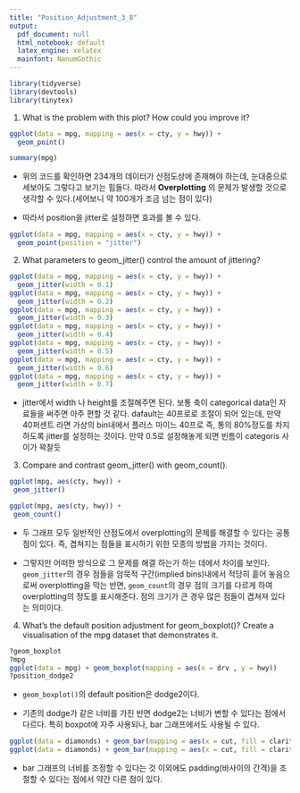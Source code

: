 ```yaml
---
title: "Position_Adjustment_3_8"
output:
  pdf_document: null
  html_notebook: default
  latex_engine: xelatex
  mainfont: NanumGothic
---
```


```r
library(tidyverse)
library(devtools)
library(tinytex)

```


1. What is the problem with this plot? How could you improve it?
```r
ggplot(data = mpg, mapping = aes(x = cty, y = hwy)) + 
  geom_point()
```

```r
summary(mpg)
```
- 위의 코드를 확인하면 234개의 데이터가 산점도상에 존재해야 하는데, 눈대중으로 세보아도 그렇다고 보기는 힘들다. 따라서 __Overplotting__ 의 문제가 발생할 것으로 생각할 수 있다.(세어보니 약 100개가 조금 넘는 점이 있다)


- 따라서 position을 jitter로 설정하면 효과를 볼 수 있다.

```r
ggplot(data = mpg, mapping = aes(x = cty, y = hwy)) + 
  geom_point(position = "jitter")
```





2. What parameters to geom_jitter() control the amount of jittering?
```r
ggplot(data = mpg, mapping = aes(x = cty, y = hwy)) +
  geom_jitter(width = 0.1)
ggplot(data = mpg, mapping = aes(x = cty, y = hwy)) +
  geom_jitter(width = 0.2)
ggplot(data = mpg, mapping = aes(x = cty, y = hwy)) +
  geom_jitter(width = 0.3)
ggplot(data = mpg, mapping = aes(x = cty, y = hwy)) +
  geom_jitter(width = 0.4)
ggplot(data = mpg, mapping = aes(x = cty, y = hwy)) +
  geom_jitter(width = 0.5)
ggplot(data = mpg, mapping = aes(x = cty, y = hwy)) +
  geom_jitter(width = 0.6)
ggplot(data = mpg, mapping = aes(x = cty, y = hwy)) +
  geom_jitter(width = 0.7)

```

- jitter에서 width 나 height를 조절해주면 된다. 보통 축이 categorical data인 자료들을 써주면 아주 편할 것 같다. dafault는 40프로로 조절이 되어 있는데, 만약 40퍼센트 라면 가상의 bin내에서 플러스 마이느 40프로 즉, 통의 80%정도를 차지하도록 jitter를 설정하는 것이다. 만약 0.5로 설정해놓게 되면 빈틈이 categoris 사이가 꽉찰듯




3. Compare and contrast geom_jitter() with geom_count().
```r
ggplot(mpg, aes(cty, hwy)) +
 geom_jitter()

ggplot(mpg, aes(cty, hwy)) +
 geom_count()
```

- 두 그래프 모두 일반적인 산점도에서 overplotting의 문제를 해결할 수 있다는 공통점이 있다. 즉, 겹쳐지는 점들을 표시하기 위한 모종의 방법을 가지는 것이다.

- 그렇지만 어떠한 방식으로 그 문제를 해결 하는가 하는 데에서 차이를 보인다. `geom_jitter`의 경우 점들을 암묵적 구간(implied bins)내에서 적당히 흩어 놓음으로써 overplotting을 막는 반면, `geom_count`의 경우 점의 크기를 다르게 하여 overplotting의 정도를 표시해준다. 점의 크기가 큰 경우 많은 점들이 겹쳐져 있다는 의미이다.





4. What’s the default position adjustment for geom_boxplot()? Create a visualisation of the mpg dataset that demonstrates it.


```r
?geom_boxplot
?mpg
ggplot(data = mpg) + geom_boxplot(mapping = aes(x = drv , y = hwy))
?position_dodge2
```

- `geom_boxplot()`의 default position은 dodge2이다. 

- 기존의 dodge가 같은 너비를 가진 반면 dodge2는 너비가 변할 수 있다는 점에서 다르다. 특히 boxpot에 자주 사용되나, bar 그래프에서도 사용될 수 있다.


```r
ggplot(data = diamonds) + geom_bar(mapping = aes(x = cut, fill = clarity), position = "dodge",width = c(1:8))
ggplot(data = diamonds) + geom_bar(mapping = aes(x = cut, fill = clarity), position = "dodge2",width = c(1:8))

```



- bar 그래프의 너비를 조정할 수 있다는 것 이외에도 padding(바사이의 간격)을 조절할 수 있다는 점에서 약간 다른 점이 있다. 






















